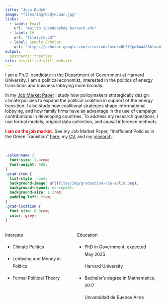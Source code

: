 ```yaml
---
title: "Juan Dodyk"
image: "files/img/DodykJuan.jpg"
links:
  - label: Email
    url: "mailto:juandodyk@g.harvard.edu"
  - label: CV
    url: "files/cv.pdf"
  - label: Google Scholar
    url: "https://scholar.google.com/citations?user=BLZlYpwAAAAJ&hl=en"
output:
  postcards::trestles
site: distill::distill_website
---
```


I am a Ph.D. candidate in the Department of Government at Harvard University. I am a political economist, interested in the politics of energy transitions and business lobbying more broadly.

In my [Job Market Paper](files/climate.pdf) I study how policymakers strategically design climate policies to expand the political coalition in support of the energy transition. I also study how coalitional strategies shape informational lobbying, and how family firms have an advantage in the use of campaign contributions in developing countries. To address my research questions, I use formal models, original data collection, and causal inference methods.

<span style="color:#e70000;">**I am on the job market.**</span> See my Job Market Paper, "Inefficient Policies in the Green Transition" [here](files/climate.pdf), my [CV](files/cv.pdf), and my [research](research.html).


<br>


```css
.columnname {
  font-size: 1.4rem; 
  font-weight: 600;
}
.grad-item {
  list-style: none; 
  background-image: url(files/img/graduation-cap-solid.png); 
  background-repeat: no-repeat;  
  background-size: 1.2rem; 
  padding-left: 2rem;
}
.grad-location {
  font-size: 0.8rem;
  color: grey;
}
```


:::: {style="display: grid; grid-template-columns: 40% 50%; grid-column-gap: 30px; line-height: 1.5rem;"}

::: {}
<span class = "columnname"> Interests </span>

* Climate Politics

* Lobbying and Money in Politics

* Formal Political Theory
:::

::: {}
<span class = "columnname"> Education </span>

<ul>
 
<li class = "grad-item">   PhD in Government, expected May 2025 <br> <p class = "grad-location"> Harvard University </p> </li>
<li class = "grad-item">   Bachelor's degree in Mathematics, 2017 <br> <p class = "grad-location"> Universidad de Buenos Aires </p> 
</li>

</ul>
:::
::::
